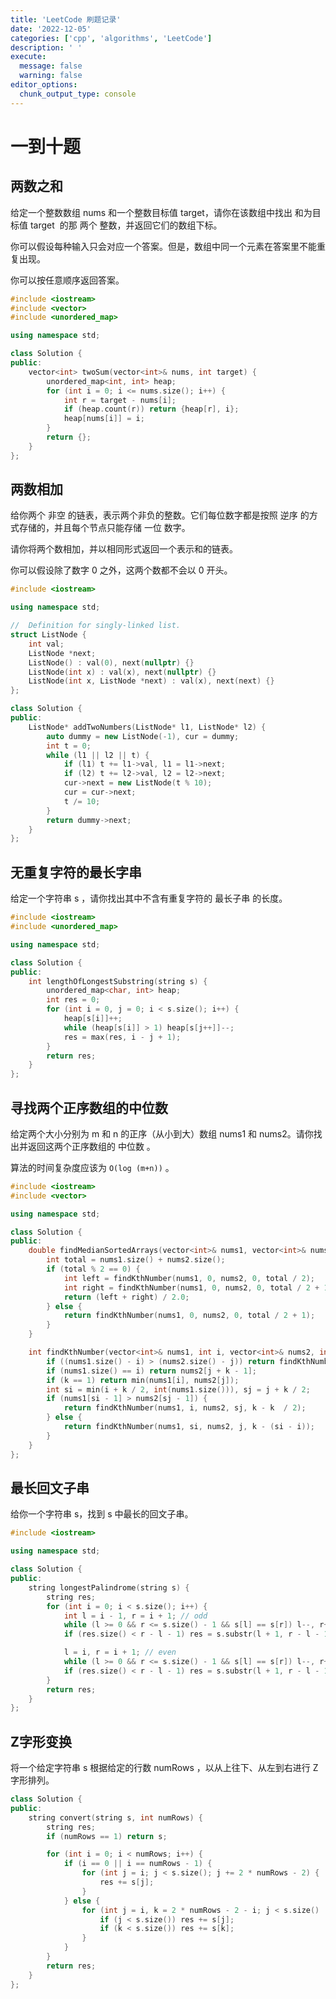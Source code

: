 ```yaml
---
title: 'LeetCode 刷题记录'
date: '2022-12-05'
categories: ['cpp', 'algorithms', 'LeetCode']
description: ' '
execute: 
  message: false
  warning: false
editor_options: 
  chunk_output_type: console
---
```


# 一到十题

## 两数之和

给定一个整数数组 nums 和一个整数目标值 target，请你在该数组中找出 和为目标值 target  的那 两个 整数，并返回它们的数组下标。

你可以假设每种输入只会对应一个答案。但是，数组中同一个元素在答案里不能重复出现。

你可以按任意顺序返回答案。

```cpp
#include <iostream>
#include <vector>
#include <unordered_map>

using namespace std;

class Solution {
public:
    vector<int> twoSum(vector<int>& nums, int target) {
        unordered_map<int, int> heap;
        for (int i = 0; i <= nums.size(); i++) {
            int r = target - nums[i];
            if (heap.count(r)) return {heap[r], i};
            heap[nums[i]] = i;
        }
        return {};
    }
};
```

## 两数相加

给你两个 非空 的链表，表示两个非负的整数。它们每位数字都是按照 逆序 的方式存储的，并且每个节点只能存储 一位 数字。

请你将两个数相加，并以相同形式返回一个表示和的链表。

你可以假设除了数字 0 之外，这两个数都不会以 0 开头。

```cpp
#include <iostream>

using namespace std;

//  Definition for singly-linked list.
struct ListNode {
    int val;
    ListNode *next;
    ListNode() : val(0), next(nullptr) {}
    ListNode(int x) : val(x), next(nullptr) {}
    ListNode(int x, ListNode *next) : val(x), next(next) {}
};

class Solution {
public:
    ListNode* addTwoNumbers(ListNode* l1, ListNode* l2) {
        auto dummy = new ListNode(-1), cur = dummy;
        int t = 0;
        while (l1 || l2 || t) {
            if (l1) t += l1->val, l1 = l1->next;
            if (l2) t += l2->val, l2 = l2->next;
            cur->next = new ListNode(t % 10);
            cur = cur->next;
            t /= 10;
        }
        return dummy->next;
    }
};
```

## 无重复字符的最长字串

给定一个字符串 s ，请你找出其中不含有重复字符的 最长子串 的长度。

```cpp
#include <iostream>
#include <unordered_map>

using namespace std;

class Solution {
public:
    int lengthOfLongestSubstring(string s) {
        unordered_map<char, int> heap;
        int res = 0;
        for (int i = 0, j = 0; i < s.size(); i++) {
            heap[s[i]]++;
            while (heap[s[i]] > 1) heap[s[j++]]--;
            res = max(res, i - j + 1);
        }
        return res;
    }
};
```

## 寻找两个正序数组的中位数

给定两个大小分别为 m 和 n 的正序（从小到大）数组 nums1 和 nums2。请你找出并返回这两个正序数组的 中位数 。

算法的时间复杂度应该为 `O(log (m+n))` 。

```cpp
#include <iostream>
#include <vector>

using namespace std;

class Solution {
public:
    double findMedianSortedArrays(vector<int>& nums1, vector<int>& nums2) {
        int total = nums1.size() + nums2.size();
        if (total % 2 == 0) {
            int left = findKthNumber(nums1, 0, nums2, 0, total / 2);
            int right = findKthNumber(nums1, 0, nums2, 0, total / 2 + 1);
            return (left + right) / 2.0;
        } else {
            return findKthNumber(nums1, 0, nums2, 0, total / 2 + 1);
        }
    }

    int findKthNumber(vector<int>& nums1, int i, vector<int>& nums2, int j, int k) {
        if ((nums1.size() - i) > (nums2.size() - j)) return findKthNumber(nums2, j, nums1, i, k);
        if (nums1.size() == i) return nums2[j + k - 1];
        if (k == 1) return min(nums1[i], nums2[j]);
        int si = min(i + k / 2, int(nums1.size())), sj = j + k / 2;
        if (nums1[si - 1] > nums2[sj - 1]) {
            return findKthNumber(nums1, i, nums2, sj, k - k  / 2);
        } else {
            return findKthNumber(nums1, si, nums2, j, k - (si - i));
        }
    }
};
```

## 最长回文子串

给你一个字符串 s，找到 s 中最长的回文子串。

```cpp
#include <iostream>

using namespace std;

class Solution {
public:
    string longestPalindrome(string s) {
        string res;
        for (int i = 0; i < s.size(); i++) {
            int l = i - 1, r = i + 1; // odd
            while (l >= 0 && r <= s.size() - 1 && s[l] == s[r]) l--, r++;
            if (res.size() < r - l - 1) res = s.substr(l + 1, r - l - 1);

            l = i, r = i + 1; // even
            while (l >= 0 && r <= s.size() - 1 && s[l] == s[r]) l--, r++;
            if (res.size() < r - l - 1) res = s.substr(l + 1, r - l - 1);
        }
        return res;
    }
};
```

## Z字形变换

将一个给定字符串 s 根据给定的行数 numRows ，以从上往下、从左到右进行 Z 字形排列。

```cpp
class Solution {
public:
    string convert(string s, int numRows) {
        string res;
        if (numRows == 1) return s;

        for (int i = 0; i < numRows; i++) {
            if (i == 0 || i == numRows - 1) {
                for (int j = i; j < s.size(); j += 2 * numRows - 2) {
                    res += s[j];
                }
            } else {
                for (int j = i, k = 2 * numRows - 2 - i; j < s.size() || k < s.size(); j += 2 * numRows - 2, k += 2 * numRows - 2) {
                    if (j < s.size()) res += s[j];
                    if (k < s.size()) res += s[k];
                }
            }
        }
        return res;
    }
};
```